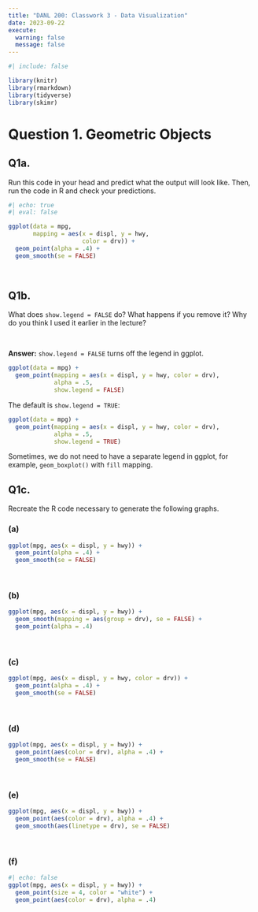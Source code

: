 ```yaml
---
title: "DANL 200: Classwork 3 - Data Visualization"
date: 2023-09-22
execute: 
  warning: false
  message: false
---
```

```r
#| include: false

library(knitr)
library(rmarkdown)
library(tidyverse)
library(skimr)
```

# Question 1. Geometric Objects

## Q1a.
Run this code in your head and predict what the output will look like. Then, run the code in R and check your predictions.

```r
#| echo: true
#| eval: false

ggplot(data = mpg, 
       mapping = aes(x = displ, y = hwy, 
                     color = drv)) +
  geom_point(alpha = .4) +
  geom_smooth(se = FALSE)

```


<br>

## Q1b.
What does `show.legend = FALSE` do? What happens if you remove it? Why do you think I used it earlier in the lecture?


<br>

**Answer:** `show.legend = FALSE` turns off the legend in ggplot. 

```r
ggplot(data = mpg) +
  geom_point(mapping = aes(x = displ, y = hwy, color = drv),
             alpha = .5,
             show.legend = FALSE)
```

The default is `show.legend = TRUE`:
```r
ggplot(data = mpg) +
  geom_point(mapping = aes(x = displ, y = hwy, color = drv),
             alpha = .5,
             show.legend = TRUE)
```

Sometimes, we do not need to have a separate legend in ggplot, for example, `geom_boxplot()` with `fill` mapping.


## Q1c.
Recreate the R code necessary to generate the following graphs.

### (a)
```r
ggplot(mpg, aes(x = displ, y = hwy)) +
  geom_point(alpha = .4) +
  geom_smooth(se = FALSE)
```

<br>

### (b)
```r

ggplot(mpg, aes(x = displ, y = hwy)) +
  geom_smooth(mapping = aes(group = drv), se = FALSE) +
  geom_point(alpha = .4)

```

<br>


### (c)
```r

ggplot(mpg, aes(x = displ, y = hwy, color = drv)) +
  geom_point(alpha = .4) +
  geom_smooth(se = FALSE)

```

<br>


### (d)
```r

ggplot(mpg, aes(x = displ, y = hwy)) +
  geom_point(aes(color = drv), alpha = .4) +
  geom_smooth(se = FALSE)

```

<br>

### (e)
```r

ggplot(mpg, aes(x = displ, y = hwy)) +
  geom_point(aes(color = drv), alpha = .4) +
  geom_smooth(aes(linetype = drv), se = FALSE)

```

<br>

### (f)
```r
#| echo: false
ggplot(mpg, aes(x = displ, y = hwy)) +
  geom_point(size = 4, color = "white") +
  geom_point(aes(color = drv), alpha = .4)
```

<br>


<!-- # Question 2. Statistical Transformation and Position Adjustment -->

<!-- ## Q2a. -->
<!-- What does `geom_col()` do? How is it different to `geom_bar()`? -->


<!-- ```{r} -->
<!-- #| echo: true -->
<!-- #| eval: false -->

<!-- ggplot(data = mpg,  -->
<!--        mapping = aes(x = displ, y = hwy,  -->
<!--                      color = drv)) + -->
<!--   geom_point(alpha = .4) + -->
<!--   geom_smooth(se = FALSE) -->

<!-- ``` -->


<!-- <br> -->

<!-- ## Q2b. -->
<!-- What’s the default position adjustment for `geom_boxplot()`? Create a visualization of the `mpg` dataset that demonstrates it. -->


<!-- <br> -->

